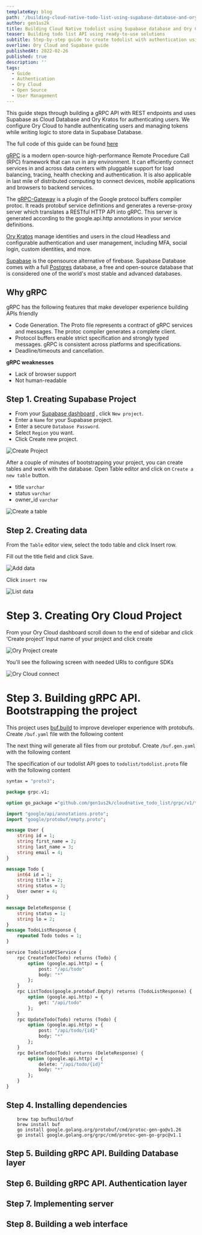 ```yaml
---
templateKey: blog
path: '/building-cloud-native-todo-list-using-supabase-database-and-ory-cloud/'
author: gen1us2k
title: Building Cloud Native todolist using Supabase database and Ory Cloud
teaser: Building todo list API using ready-to-use solutions
subtitle: Step-by-step guide to create todolist with authentication using Cloud solutions
overline: Ory Cloud and Supabase guide
publishedAt: 2022-02-26
published: true
description: ''
tags:
  - Guide
  - Authentication
  - Ory Cloud
  - Open Source
  - User Management
---
```



This guide steps through building a gRPC API with REST endpoints and uses Supabase as Cloud Database and Ory Kratos for authenticating users. We configure Ory Cloud to handle authenticating users and managing tokens while writing logic to store data in Supabase Database.

The full code of this guide can be found [here](https://github.com/gen1us2k/cloudnative_todo_list)

[gRPC](https://grpc.io/) is a modern open-source high-performance Remote Procedure Call (RPC) framework that can run in any environment. It can efficiently connect services in and across data centers with pluggable support for load balancing, tracing, health checking and authentication. It is also applicable in last mile of distributed computing to connect devices, mobile applications and browsers to backend services.

The [gRPC-Gateway](https://github.com/grpc-ecosystem/grpc-gateway) is a plugin of the Google protocol buffers compiler protoc. It reads protobuf service definitions and generates a reverse-proxy server which translates a RESTful HTTP API into gRPC. This server is generated according to the google.api.http annotations in your service definitions.

[Ory Kratos](https://www.ory.sh/kratos/docs/) manage identities and users in the cloud Headless and configurable authentication and user management, including MFA, social login, custom identities, and more.

[Supabase](https://supabase.com) is the opensource alternative of firebase. Supabase Database comes with a full [Postgres](https://www.postgresql.org/) database, a free and open-source database that is considered one of the world's most stable and advanced databases.


## Why gRPC

gRPC has the following features that make developer experience building APIs friendly

- Code Generation. The Proto file represents a contract of gRPC services and messages. The protoc compiler generates a complete client.
- Protocol buffers enable strict specification and strongly typed messages. gRPC is consistent across platforms and specifications.
- Deadline/timeouts and cancellation.

**gRPC weaknesses**

- Lack of browser support
- Not human-readable


## Step 1. Creating Supabase Project

- From your [Supabase dashboard](https://app.supabase.io/) , click `New project`.
- Enter a `Name` for your Supabase project.
- Enter a secure `Database Password`.
- Select `Region` you want.
- Click Create new project.

![Create Project](./media/supabase/supabase-create-project.png)

After a couple of minutes of bootstrapping your project, you can create tables and work with the database. Open Table editor and click on `Create a new table` button.

- title `varchar`
- status `varchar`
- owner_id `varchar`

![Create a table](./media/supabase/supabase-create-table.png)

## Step 2. Creating data

From the `Table` editor view, select the todo table and click Insert row.

Fill out the title field and click Save.

![Add data](./media/supabase/supabase-add-data.png)

Click `insert row`

![List data](./media/supabase/supabase-list-data.png)

# Step 3. Creating Ory Cloud Project

From your Ory Cloud dashboard scroll down to the end of sidebar and click ‘Create project’
Input name of your project and click create

![Ory Project create](./media/supabase/ory-create-project.png)

You'll see the following screen with needed URls to configure SDKs

![Ory Cloud connect](./media/supabase/ory-cloud-connect.png)

# Step 3. Building gRPC API. Bootstrapping the project

This project uses [buf.build](https://buf.build) to improve developer experience with protobufs. Create `/buf.yaml` file with the following content

<CodeFromRemote
  lang="yml"
  src="https://github.com/gen1us2k/cloudnative_todo_list/blob/master/buf.yaml"
/>

The next thing will generate all files from our protobuf. Create `/buf.gen.yaml` with the following content

<CodeFromRemote
  lang="yml"
  src="https://github.com/gen1us2k/cloudnative_todo_list/blob/master/buf.gen.yaml"
/>

The specification of our todolist API goes to `todolist/todolist.proto` file with the following content

```protobuf
syntax = "proto3";

package grpc.v1;

option go_package ="github.com/gen1us2k/cloudnative_todo_list/grpc/v1/todolist";

import "google/api/annotations.proto";
import "google/protobuf/empty.proto";

message User {
	string id = 1;
	string first_name = 2;
	string last_name = 3;
	string email = 4;
}

message Todo {
	int64 id = 1;
	string title = 2;
	string status = 3;
	User owner = 4;
}

message DeleteResponse {
	string status = 1;
	string lo = 2;
}
message TodoListResponse {
	repeated Todo todos = 1;
}

service TodolistAPIService {
	rpc CreateTodo(Todo) returns (Todo) {
		option (google.api.http) = {
			post: "/api/todo"
			body: "*"
		};
	}
	rpc ListTodos(google.protobuf.Empty) returns (TodoListResponse) {
		option (google.api.http) = {
			get: "/api/todo"
		};
	}
	rpc UpdateTodo(Todo) returns (Todo) {
		option (google.api.http) = {
			post: "/api/todo/{id}"
			body: "*"
		};
	}
	rpc DeleteTodo(Todo) returns (DeleteResponse) {
		option (google.api.http) = {
			delete: "/api/todo/{id}"
			body: "*"
		};
	}
}
```

## Step 4. Installing dependencies

```
	brew tap bufbuild/buf
	brew install buf
	go install google.golang.org/protobuf/cmd/protoc-gen-go@v1.26
	go install google.golang.org/grpc/cmd/protoc-gen-go-grpc@v1.1
```

## Step 5. Building gRPC API. Building Database layer

<CodeFromRemote
  lang="go"
  src="https://github.com/gen1us2k/cloudnative_todo_list/blob/master/database/database.go"
/>

<CodeFromRemote
  lang="go"
  src="https://github.com/gen1us2k/cloudnative_todo_list/blob/master/database/supabase/supabase.go"
/>

## Step 6. Building gRPC API. Authentication layer

<CodeFromRemote
  lang="go"
  src="https://github.com/gen1us2k/cloudnative_todo_list/blob/master/middleware/middleware.go"
/>

## Step 7. Implementing server

<CodeFromRemote
  lang="go"
  src="https://github.com/gen1us2k/cloudnative_todo_list/blob/master/server/server.go"
/>

## Step 8. Building a web interface

